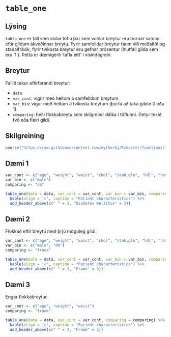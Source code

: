 # `table_one`

## Lýsing
`table_one` er fall sem skilar töflu þar sem valdar breytur eru bornar saman eftir gildum ákveðinnar breytu. Fyrir samfelldar breytur fáum við meðaltöl og staðalfrávik, fyrir tvíkosta breytur eru gefnar prósentur (hlutfall gilda sem eru '1'). Þetta er dæmigerð 'tafla eitt' í vísindagrein.

## Breytur
Fallið tekur eftirfarandi breytur:

* `data`
* `var_cont`: vigur með heitum á samfelldum breytum.
* `var_bin`: vigur með heitum á tvíkosta breytum (þurfa að taka gildin 0 eða 1).
* `comparing`: heiti flokkabreytu sem skilgreinir dálka í töflunni. Getur tekið tvö eða fleiri gildi.

## Skilgreining
```r
source("https://raw.githubusercontent.com/eythorbj/R/master/functions/function_table_one.R")
```

## Dæmi 1
```r
var_cont <- c("age", "weight", "waist", "chol", "stab.glu", "hdl", "ratio", "bp.1s")
var_bin <- c("male")
comparing <- "dm"

table_one(data = data, var_cont = var_cont, var_bin = var_bin, comparing = comparing) %>%
  kable(align = 'c', caption = "Patient characteristics") %>%
  add_header_above(c(" " = 2, "Diabetes mellitus" = 2))
```

## Dæmi 2
Flokkað eftir breytu með þrjú möguleg gildi.
```r
var_cont <- c("age", "weight", "waist", "chol", "stab.glu", "hdl", "ratio", "bp.1s")
var_bin <- c("male", "dm")
comparing <- "frame"

table_one(data = data, var_cont = var_cont, var_bin = var_bin, comparing = comparing) %>%
  kable(align = 'c', caption = "Patient characteristics") %>%
  add_header_above(c(" " = 2, "Frame" = 3))
```

## Dæmi 3
Engar flokkabreytur.
```r
var_cont <- c("age", "weight", "waist")
comparing <- "frame"

table_one(data = data, var_cont = var_cont, comparing = comparing) %>%
  kable(align = 'c', caption = "Patient characteristics") %>%
  add_header_above(c(" " = 2, "Frame" = 3))
```




